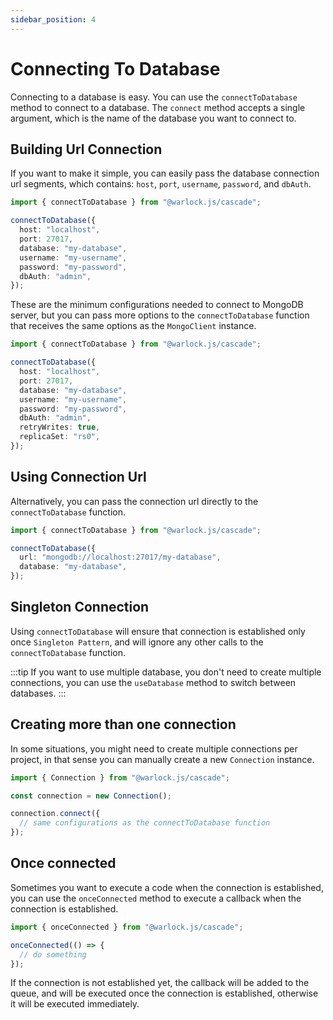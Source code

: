 ```yaml
---
sidebar_position: 4
---
```


# Connecting To Database

Connecting to a database is easy. You can use the `connectToDatabase` method to connect to a database. The `connect` method accepts a single argument, which is the name of the database you want to connect to.

## Building Url Connection

If you want to make it simple, you can easily pass the database connection url segments, which contains: `host`, `port`, `username`, `password`, and `dbAuth`.

```ts
import { connectToDatabase } from "@warlock.js/cascade";

connectToDatabase({
  host: "localhost",
  port: 27017,
  database: "my-database",
  username: "my-username",
  password: "my-password",
  dbAuth: "admin",
});
```

These are the minimum configurations needed to connect to MongoDB server, but you can pass more options to the `connectToDatabase` function that receives the same options as the `MongoClient` instance.

```ts {10,11}
import { connectToDatabase } from "@warlock.js/cascade";

connectToDatabase({
  host: "localhost",
  port: 27017,
  database: "my-database",
  username: "my-username",
  password: "my-password",
  dbAuth: "admin",
  retryWrites: true,
  replicaSet: "rs0",
});
```

## Using Connection Url

Alternatively, you can pass the connection url directly to the `connectToDatabase` function.

```ts
import { connectToDatabase } from "@warlock.js/cascade";

connectToDatabase({
  url: "mongodb://localhost:27017/my-database",
  database: "my-database",
});
```

## Singleton Connection

Using `connectToDatabase` will ensure that connection is established only once `Singleton Pattern`, and will ignore any other calls to the `connectToDatabase` function.

:::tip
If you want to use multiple database, you don't need to create multiple connections, you can use the `useDatabase` method to switch between databases.
:::

## Creating more than one connection

In some situations, you might need to create multiple connections per project, in that sense you can manually create a new `Connection` instance.

```ts
import { Connection } from "@warlock.js/cascade";

const connection = new Connection();

connection.connect({
  // same configurations as the connectToDatabase function
});
```

## Once connected

Sometimes you want to execute a code when the connection is established, you can use the `onceConnected` method to execute a callback when the connection is established.

```ts
import { onceConnected } from "@warlock.js/cascade";

onceConnected(() => {
  // do something
});
```

If the connection is not established yet, the callback will be added to the queue, and will be executed once the connection is established, otherwise it will be executed immediately.
